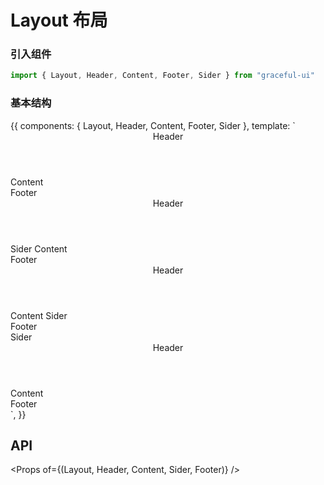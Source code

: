 


<Meta title="布局/Layout 布局" component={Layout} />

# Layout 布局

### 引入组件

```js
import { Layout, Header, Content, Footer, Sider } from "graceful-ui"
```

### 基本结构

<Preview>
  <Story name="基本结构">
    {{
      components: { Layout, Header, Content, Footer, Sider },
      template: `
          <div class="g-layout-demo">
            <Layout>
              <Header>Header</Header>
              <Content>Content</Content>
              <Footer>Footer</Footer>
            </Layout>
            <Layout>
              <Header>Header</Header>
              <Layout>
                <Sider>Sider</Sider>
                <Content>Content</Content>
              </Layout>
              <Footer>Footer</Footer>
            </Layout>
            <Layout>
              <Header>Header</Header>
              <Layout>
                <Content>Content</Content>
                <Sider>Sider</Sider>
              </Layout>
              <Footer>Footer</Footer>
            </Layout>
            <Layout>
              <Sider>Sider</Sider>
              <Layout>
                <Header>Header</Header>
                <Content>Content</Content>
                <Footer>Footer</Footer>
              </Layout>
            </Layout>
          </div>
      `,
    }}
  </Story>
</Preview>

## API

<Props of={(Layout, Header, Content, Sider, Footer)} />
